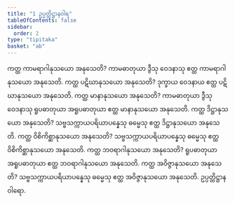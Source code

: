 ```yaml
---
title: "1 ဥပ္ပတ္တိဋ္ဌာနဝါရ"
tableOfContents: false
sidebar:
  order: 2
type: "tipitaka"
basket: "ab"
---
```



<DynamicBreadcrumb />

<Division number="2">

<Paragraph number="3">
ကတ္ထ ကာမရာဂါနုသယော အနုသေတိ? ကာမဓာတုယာ ဒွီသု ဝေဒနာသု ဧတ္ထ ကာမရာဂါနုသယော အနုသေတိ.
</Paragraph>

<Paragraph number="4">
ကတ္ထ ပဋိဃာနုသယော အနုသေတိ? ဒုက္ခာယ ဝေဒနာယ ဧတ္ထ ပဋိဃာနုသယော အနုသေတိ.
</Paragraph>

<Paragraph number="5">
ကတ္ထ မာနာနုသယော အနုသေတိ? ကာမဓာတုယာ ဒွီသု ဝေဒနာသု ရူပဓာတုယာ အရူပဓာတုယာ ဧတ္ထ မာနာနုသယော အနုသေတိ.
</Paragraph>

<Paragraph number="6">
ကတ္ထ ဒိဋ္ဌာနုသယော အနုသေတိ? သဗ္ဗသက္ကာယပရိယာပန္နေသု ဓမ္မေသု ဧတ္ထ ဒိဋ္ဌာနုသယော အနုသေတိ.
</Paragraph>

<Paragraph number="7">
ကတ္ထ ဝိစိကိစ္ဆာနုသယော အနုသေတိ? သဗ္ဗသက္ကာယပရိယာပန္နေသု ဓမ္မေသု ဧတ္ထ ဝိစိကိစ္ဆာနုသယော အနုသေတိ.
</Paragraph>

<Paragraph number="8">
ကတ္ထ ဘဝရာဂါနုသယော အနုသေတိ? ရူပဓာတုယာ အရူပဓာတုယာ ဧတ္ထ ဘဝရာဂါနုသယော အနုသေတိ.
</Paragraph>

<Paragraph number="9">
ကတ္ထ အဝိဇ္ဇာနုသယော အနုသေတိ? သဗ္ဗသက္ကာယပရိယာပန္နေသု ဓမ္မေသု ဧတ္ထ အဝိဇ္ဇာနုသယော အနုသေတိ.

</Paragraph>
</Division>

<Paragraph number="10" type="center">
ဥပ္ပတ္တိဋ္ဌာနဝါရော.
</Paragraph>